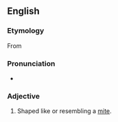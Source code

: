 ==English==

===Etymology===
From {{af|en|lang1=NL.|acarus|t1=member of the former inclusive genus of mites|-oid|t2=likeness}}

===Pronunciation===
* {{a|US}} {{IPA|en|/ˈæk.ə.ˌɹɔɪd/}}

===Adjective===
{{en-adj|?}}

# {{lb|en|biology|zoology}} Shaped like or resembling a [[mite]].